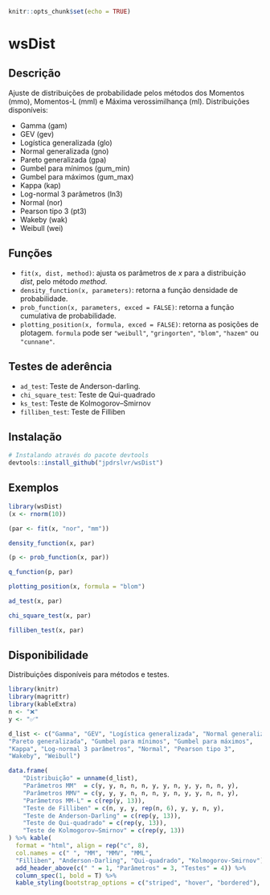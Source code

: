 ```r
knitr::opts_chunk$set(echo = TRUE)
```
# wsDist

## Descrição

Ajuste de distribuições de probabilidade pelos métodos dos Momentos (mmo), Momentos-L (mml) e Máxima verossimilhança (ml).
Distribuições disponíveis:

  - Gamma (gam)
  - GEV (gev)
  - Logística generalizada (glo)
  - Normal generalizada (gno)
  - Pareto generalizada (gpa)
  - Gumbel para mínimos (gum_min)
  - Gumbel para máximos (gum_max)
  - Kappa (kap)
  - Log-normal 3 parâmetros (ln3)
  - Normal (nor)
  - Pearson tipo 3 (pt3)
  - Wakeby (wak)
  - Weibull (wei)
  
## Funções
  - `fit(x, dist, method)`: ajusta os parâmetros de *x* para a distribuição *dist*, pelo método *method*. 
  - `density_function(x, parameters)`: retorna a função densidade de probabilidade.
  - `prob_function(x, parameters, exced = FALSE)`: retorna a função cumulativa de probabilidade.
  - `plotting_position(x, formula, exced = FALSE)`: retorna as posições de plotagem. `formula` pode ser `"weibull"`, `"gringorten"`, `"blom"`, `"hazem"` ou `"cunnane"`.


## Testes de aderência
 - `ad_test`: Teste de Anderson-darling.
 - `chi_square_test`: Teste de Qui-quadrado
 - `ks_test`: Teste de Kolmogorov–Smirnov
 - `filliben_test`: Teste de Filliben
  

## Instalação

``` r
# Instalando através do pacote devtools
devtools::install_github("jpdrslvr/wsDist")
```

## Exemplos
```r
library(wsDist)
(x <- rnorm(10))

(par <- fit(x, "nor", "mm"))

density_function(x, par)

(p <- prob_function(x, par))

q_function(p, par)

plotting_position(x, formula = "blom")

ad_test(x, par)

chi_square_test(x, par)

filliben_test(x, par)

```
## Disponibilidade

Distribuições disponíveis para métodos e testes.
```r
library(knitr)
library(magrittr)
library(kableExtra)
n <- "❌"
y <- "✅"

d_list <- c("Gamma", "GEV", "Logística generalizada", "Normal generalizada", 
"Pareto generalizada", "Gumbel para mínimos", "Gumbel para máximos", 
"Kappa", "Log-normal 3 parâmetros", "Normal", "Pearson tipo 3", 
"Wakeby", "Weibull")

data.frame(
    "Distribuição" = unname(d_list),
    "Parâmetros MM"  = c(y, y, n, n, n, y, y, n, y, y, n, n, y),
    "Parâmetros MMV" = c(y, y, y, n, n, n, y, n, y, y, n, n, y),
    "Parâmetros MM-L" = c(rep(y, 13)),
    "Teste de Filliben" = c(n, y, y, rep(n, 6), y, y, n, y),
    "Teste de Anderson-Darling" = c(rep(y, 13)),
    "Teste de Qui-quadrado" = c(rep(y, 13)),
    "Teste de Kolmogorov–Smirnov" = c(rep(y, 13))
) %>% kable(
  format = "html", align = rep("c", 8),
  col.names = c(" ", "MM", "MMV", "MML", 
  "Filliben", "Anderson-Darling", "Qui-quadrado", "Kolmogorov-Smirnov")) %>%
  add_header_above(c(" " = 1, "Parâmetros" = 3, "Testes" = 4)) %>%
  column_spec(1, bold = T) %>%
  kable_styling(bootstrap_options = c("striped", "hover", "bordered"), full_width = TRUE, position = "center")

```
